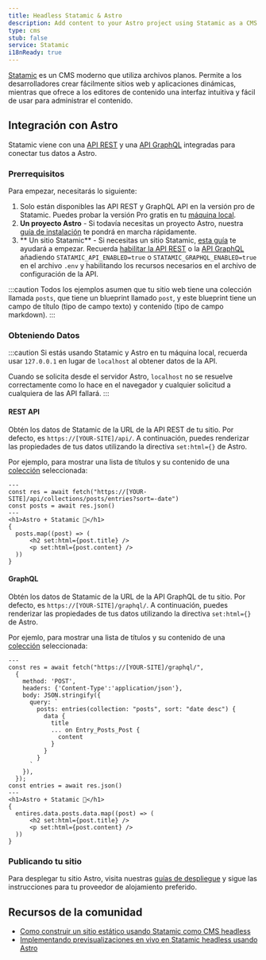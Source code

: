 ```yaml
---
title: Headless Statamic & Astro
description: Add content to your Astro project using Statamic as a CMS
type: cms
stub: false
service: Statamic
i18nReady: true
---
```


[Statamic](https://statamic.com/) es un CMS moderno que utiliza archivos planos. Permite a los desarrolladores crear fácilmente sitios web y aplicaciones dinámicas, mientras que ofrece a los editores de contenido una interfaz intuitiva y fácil de usar para administrar el contenido.

## Integración con Astro

Statamic viene con una [API REST](https://statamic.dev/rest-api) y una [API GraphQL](https://statamic.dev/graphql) integradas para conectar tus datos a Astro.

### Prerrequisitos

Para empezar, necesitarás lo siguiente:

1. Solo están disponibles las API REST y GraphQL API en la versión pro de Statamic. Puedes probar la versión Pro gratis en tu [máquina local](https://statamic.dev/tips/how-to-enable-statamic-pro#trial-mode).
2. **Un proyecto Astro** - Si todavía necesitas un proyecto Astro, nuestra [guía de instalación](/es/install/auto/) te pondrá en marcha rápidamente.
3. ** Un sitio Statamic** - Si necesitas un sitio Statamic, [esta guía](https://statamic.dev/quick-start-guide) te ayudará a empezar.
Recuerda [habilitar la API REST](https://statamic.dev/rest-api#enable-the-api) o la [API GraphQL](https://statamic.dev/graphql#enable-graphql) añadiendo `STATAMIC_API_ENABLED=true` o `STATAMIC_GRAPHQL_ENABLED=true` en el archivo `.env` y habilitando los recursos necesarios en el archivo de configuración de la API.

:::caution
Todos los ejemplos asumen que tu sitio web tiene una colección llamada `posts`, que tiene un blueprint llamado `post`, y este blueprint tiene un campo de título (tipo de campo texto) y contenido (tipo de campo markdown).
:::

### Obteniendo Datos
:::caution
Si estás usando Statamic y Astro en tu máquina local, recuerda usar `127.0.0.1` en lugar de `localhost` al obtener datos de la API.

Cuando se solicita desde el servidor Astro, `localhost` no se resuelve correctamente como lo hace en el navegador y cualquier solicitud a cualquiera de las API fallará.
:::

#### REST API

Obtén los datos de Statamic de la URL de la API REST de tu sitio. Por defecto, es `https://[YOUR-SITE]/api/`. A continuación, puedes renderizar las propiedades de tus datos utilizando la directiva `set:html={}` de Astro. 

Por ejemplo, para mostrar una lista de títulos y su contenido de una [colección](https://statamic.dev/collections) seleccionada:

```astro title="src/pages/index.astro
---
const res = await fetch("https://[YOUR-SITE]/api/collections/posts/entries?sort=-date")
const posts = await res.json()
---
<h1>Astro + Statamic 🚀</h1>
{
  posts.map((post) => (
      <h2 set:html={post.title} />
      <p set:html={post.content} />
  ))
}
```

#### GraphQL

Obtén los datos de Statamic de la URL de la API GraphQL de tu sitio. Por defecto, es `https://[YOUR-SITE]/graphql/`. A continuación, puedes renderizar las propiedades de tus datos utilizando la directiva `set:html={}` de Astro.

Por ejemlo, para mostrar una lista de títulos y su contenido de una [colección](https://statamic.dev/collections) seleccionada:

```astro title="src/pages/index.astro
---
const res = await fetch("https://[YOUR-SITE]/graphql/",
  {
    method: 'POST',
    headers: {'Content-Type':'application/json'},
    body: JSON.stringify({
      query: `
        posts: entries(collection: "posts", sort: "date desc") {
          data {
            title
            ... on Entry_Posts_Post {
              content
            }
          }
        }
      `
    }),
  });
const entries = await res.json()
---
<h1>Astro + Statamic 🚀</h1>
{
  entires.data.posts.data.map((post) => (
      <h2 set:html={post.title} />
      <p set:html={post.content} />
  ))
}
```

### Publicando tu sitio

Para desplegar tu sitio Astro, visita nuestras [guías de despliegue](/es/guides/deploy/) y sigue las instrucciones para tu proveedor de alojamiento preferido.

## Recursos de la comunidad

- [Como construir un sitio estático usando Statamic como CMS headless](https://buddy.works/guides/statamic-rest-api)
- [Implementando previsualizaciones en vivo en Statamic headless usando Astro](https://maciekpalmowski.dev/implementing-live-previews-in-headless-statamic-when-using-astro/)
